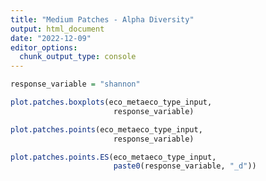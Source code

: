 ```yaml
---
title: "Medium Patches - Alpha Diversity"
output: html_document
date: "2022-12-09"
editor_options: 
  chunk_output_type: console
---
```


```r
response_variable = "shannon"
```

```r
plot.patches.boxplots(eco_metaeco_type_input,
                       response_variable)

plot.patches.points(eco_metaeco_type_input,
                       response_variable)

plot.patches.points.ES(eco_metaeco_type_input,
                       paste0(response_variable, "_d"))
```
